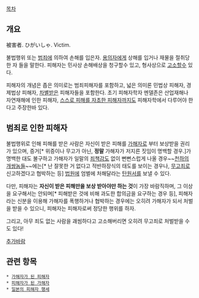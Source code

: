 [[목차]]

== 개요 ==
被害者. ひがいしゃ. Victim.

불법행위 또는 [[범죄]]에 의하여 손해를 입은자. [[용의자]]에게 상해를 입거나 재물을 절취당한 자 들을 말한다. 피해자는 민사상 손해배상을 청구할수 있고, 형사상으로 [[고소]]할수 있다. 

피해자의 개념은 좁은 의미로는 범죄피해자를 포함하고, 넓은 의미론 민법상 피해자, 경제법상 피해자, [[차별]]받은 피해자들을 포함한다. 초기 피해자학자 멘델존은 산업재해나 자연재해에 인한 피해자, [[자초위난|스스로 피해를 자초한 피해자]]까지도 피해자학에서 다루어야 한다고 주장한바 있다.

== 범죄로 인한 피해자 ==
불법행위로 인해 피해를 받은 사람은 자신이 받은 피해를 [[가해자]]로 부터 보상받을 권리가 있으며, 증거[* 위증이나 무고가 아닌, '''정말''' 가해자가 저지른 짓임이 명백할 경우.]가 명백한 대도 불구하고 가해자가 일말의 [[죄책감]]도 없이 뻔뻔스럽게 나올 경우~~[[천하의 개쌍놈들]]~~에는[* 난 잘못한 거 없다고 적반하장식의 태도를 보이는 경우나, [[무고죄]]로 신고하겠다고 협박하는 등] [[법원]]에 엄벌에 처해달라는 [[탄원서]]를 보낼 수 있다.

다만, 피해자는 '''자신이 받은 피해만을 보상 받아야만 하는 것'''이 가장 바람직하며, 그 이상을 요구해서는 안되며[* 피해받은 것에 비해 과도한 합의금을 요구하는 경우 등], 피해자라는 신분을 이용해 가해자를 폭행하거나 협박하는 경우에는 오히려 가해자가 되서 처벌을 받을 수 있으니, 피해자는 피해자로써 정당한 행위를 하자.

그리고, 아무 죄도 없는 사람을 괘씸하다고 고소해버리면 오히려 무고죄로 처벌받을 수도 있다!

[[추가바람]]

== 관련 항목 ==
 * [[가해자가 된 피해자]]
 * [[피해자가 된 가해자]]
 * [[일본의 피해자 행세]]
